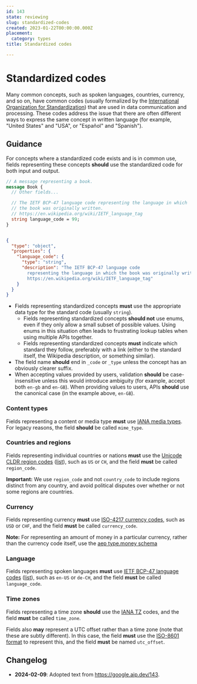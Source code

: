 ```yaml
---
id: 143
state: reviewing
slug: standardized-codes
created: 2023-01-22T00:00:00.000Z
placement:
  category: types
title: Standardized codes

--- 
```


# Standardized codes

Many common concepts, such as spoken languages, countries, currency, and so on,
have common codes (usually formalized by the [International Organization for
Standardization][iso]) that are used in data communication and processing.
These codes address the issue that there are often different ways to express
the same concept in written language (for example, "United States" and "USA",
or "Español" and "Spanish").

## Guidance

For concepts where a standardized code exists and is in common use, fields
representing these concepts **should** use the standardized code for both input
and output.

<Tabs>
  <TabItem label="Protocol Buffer">

```proto
// A message representing a book.
message Book {
  // Other fields...

  // The IETF BCP-47 language code representing the language in which
  // the book was originally written.
  // https://en.wikipedia.org/wiki/IETF_language_tag
  string language_code = 99;
}
```

  </TabItem>
  <TabItem label="OpenAPI 3.0">

```json

{
  "type": "object",
  "properties": {
    "language_code": {
      "type": "string",
      "description": "The IETF BCP-47 language code
        representing the language in which the book was originally written. See
        https://en.wikipedia.org/wiki/IETF_language_tag"
    }
  }
}

```

  </TabItem>
<Tabs>

- Fields representing standardized concepts **must** use the appropriate data
  type for the standard code (usually `string`).
  - Fields representing standardized concepts **should not** use enums, even if
    they only allow a small subset of possible values. Using enums in this
    situation often leads to frustrating lookup tables when using multiple APIs
    together.
  - Fields representing standardized concepts **must** indicate which standard
    they follow, preferably with a link (either to the standard itself, the
    Wikipedia description, or something similar).
- The field name **should** end in `_code` or `_type` unless the concept has an
  obviously clearer suffix.
- When accepting values provided by users, validation **should** be
  case-insensitive unless this would introduce ambiguity (for example, accept
  both `en-gb` and `en-GB`). When providing values to users, APIs **should**
  use the canonical case (in the example above, `en-GB`).

### Content types

Fields representing a content or media type **must** use [IANA media types][].
For legacy reasons, the field **should** be called `mime_type`.

### Countries and regions

Fields representing individual countries or nations **must** use the [Unicode
CLDR region codes][cldr] ([list][]), such as `US` or `CH`, and the field
**must** be called `region_code`.

**Important:** We use `region_code` and not `country_code` to include regions
distinct from any country, and avoid political disputes over whether or not
some regions are countries.

### Currency

Fields representing currency **must** use [ISO-4217 currency codes][iso-4217],
such as `USD` or `CHF`, and the field **must** be called `currency_code`.

**Note:** For representing an amount of money in a particular currency, rather
than the currency code itself, use the [aep type.money schema][money]

### Language

Fields representing spoken languages **must** use [IETF BCP-47 language
codes][bcp-47] ([list][]), such as `en-US` or `de-CH`, and the field **must**
be called `language_code`.

### Time zones

Fields representing a time zone **should** use the [IANA TZ][] codes, and the
field **must** be called `time_zone`.

Fields also **may** represent a UTC offset rather than a time zone (note that
these are subtly different). In this case, the field **must** use the [ISO-8601
format][] to represent this, and the field **must** be named `utc_offset`.

## Changelog

- **2024-02-09**: Adopted text from https://google.aip.dev/143.

<!-- prettier-ignore-start -->
[bcp-47]: https://en.wikipedia.org/wiki/IETF_language_tag
[cldr]: http://cldr.unicode.org/
[iana media types]: https://www.iana.org/assignments/media-types/media-types.xhtml
[iana tz]: http://www.iana.org/time-zones
[iso]: https://www.iso.org/
[iso-4217]: https://en.wikipedia.org/wiki/ISO_4217
[iso-8601 format]: https://en.wikipedia.org/wiki/ISO_8601#Time_offsets_from_UTC
[list]: https://www.iana.org/assignments/language-subtag-registry/language-subtag-registry
[money]: https://github.com/aep-dev/aep/blob/main/schemas/type/money.md
<!-- prettier-ignore-end -->
